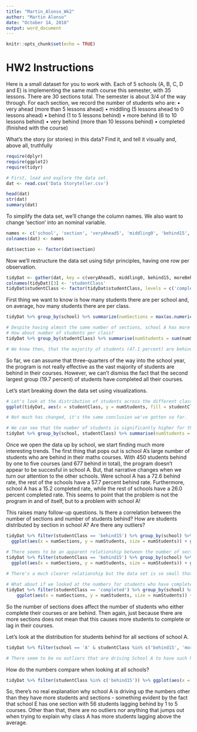 ```yaml
---
title: "Martin_Alonso_Wk2"
author: "Martin Alonso"
date: "October 14, 2018"
output: word_document
---
```


```r
knitr::opts_chunk$set(echo = TRUE)
```

# HW2 Instructions

Here is a small dataset for you to work with.
Each of 5 schools (A, B, C, D and E) is implementing the same math course this semester, with
35 lessons. There are 30 sections total. The semester is about 3/4 of the way through.
For each section, we record the number of students who are:
• very ahead (more than 5 lessons ahead)
• middling (5 lessons ahead to 0 lessons ahead)
• behind (1 to 5 lessons behind)
• more behind (6 to 10 lessons behind)
• very behind (more than 10 lessons behind)
• completed (finished with the course)

What’s the story (or stories) in this data? Find it, and tell it visually and, above all, truthfully

```r
require(dplyr)
require(ggplot2)
require(tidyr)

# First, load and explore the data set.
dat <- read.csv('Data Storyteller.csv')

head(dat)
str(dat)
summary(dat)
```

To simplify the data set, we'll change the column names. We also want to change 'section' into an nominal variable.
```r
names <- c('school', 'section', 'veryAhead5', 'middling0', 'behind15', 'moreBehind610', 'veryBehind11', 'completed')
colnames(dat) <- names

dat$section <- factor(dat$section)
```

Now we'll restructure the data set using tidyr principles, having one row per observation.
```r
tidyDat <- gather(dat, key = c(veryAhead5, middling0, behind15, moreBehind610, veryBehind11, completed), value = numStudents, c(-section, -school))
colnames(tidyDat)[3] <- 'studentClass'
tidyDat$studentClass <- factor(tidyDat$studentClass, levels = c('completed', 'veryAhead5', 'middling0', 'behind15', 'moreBehind610', 'veryBehind11'))
```

First thing we want to know is how many students there are per school and, on average, hov many students there are per class. 
```r
tidyDat %>% group_by(school) %>% summarize(numSections = max(as.numeric(section)), numStudents = sum(numStudents))

# Despite having almost the same number of sections, school A has more than double the number of students that school B. 
# How about number of students per class? 
tidyDat %>% group_by(studentClass) %>% summarise(numStudents = sum(numStudents))

# We know then, that the majority of students (47.1 percent) are behind in their maths lessons.
```

So far, we can assume that three-quarters of the way into the school year, the program is not really effective as the vast majority of students are behind in their courses. However, we can't dismiss the fact that the second largest group (19.7 percent) of students have completed all their courses. 

Let's start breaking down the data set using visualizations. 
```r
# Let's look at the distribution of students across the different classes. 
ggplot(tidyDat, aes(x = studentClass, y = numStudents, fill = studentClass)) + geom_bar(stat = 'identity') + labs(x = 'Class', y = 'Number of Students', fill = 'Class') + ggtitle('Number of Students by Class') + theme(axis.text.x = element_text(angle = 15))

# Not much has changed, it's the same conclusion we've gotten so far. 

# We can see that the number of students is significantly higher for those in the Behind -1-5 group. Let's see if the same distribution holds among the five schools.
tidyDat %>% group_by(school, studentClass) %>% summarise(numStudents = sum(numStudents)) %>% ggplot(aes(x = studentClass, y = numStudents, fill = studentClass)) + geom_bar(stat = 'identity') + facet_wrap(~ school) + labs(x = 'Class', y = 'Number of Students', fill = 'Class') + ggtitle('Number of Students by Class', subtitle = 'By School') + coord_flip() + theme(axis.text.x = element_text(angle = 90))
```

Once we open the data up by school, we start finding much more interesting trends. The first thing that pops out is school A's large number of students who are behind in their maths courses. With 450 students behind by one to five courses (and 677 behind in total), the program doesn't appear to be succesful in school A. 
But, that narrative changes when we turn our attention to the other schools. Were school A has a 72.6 behind rate, the rest of the schools have a 57.7 percent behind rate. Furthermore, school A has a 15.2 completed rate, while the rest of schools have a 26.0 percent completed rate. This seems to point that the problem is not the program in and of itself, but to a problem with school A! 

This raises many follow-up questions. Is there a correlation between the number of sections and number of students behind? How are students distributed by section in school A? Are there any outliers?  

```r
tidyDat %>% filter(studentClass == 'behind15') %>% group_by(school) %>% summarise(numSections = max(as.numeric(section)), numStudents = sum(numStudents)) %>% 
  ggplot(aes(x = numSections, y = numStudents, size = numStudents)) + geom_point() + geom_smooth(method = 'lm', colour = 'red', se = FALSE) + labs(x = 'Number of Sections', y = 'Number of Students', size = 'Number of Students') + ggtitle('Number of Students per number of Sections', subtitle = 'Students Behind -1-5')

# There seems to be an apparent relationship between the number of sections and number of students (r-squeared = 0.796). But this is not that clear from the graph. Let's convert the y-scale to a logarithm.
tidyDat %>% filter(studentClass == 'behind15') %>% group_by(school) %>% summarise(numSections = max(as.numeric(section)), numStudents = sum(numStudents)) %>% 
  ggplot(aes(x = numSections, y = numStudents, size = numStudents)) + geom_point() + geom_smooth(method = 'lm', colour = 'red', se = FALSE) + scale_y_log10() + labs(x = 'Number of Sections', y = 'log Number of Students', size = 'Number of Students') + ggtitle('Log Number of Students per number of Sections', subtitle = 'Students Behind -1-5')
 
# There's a much clearer relationship but the data set is so small that it may not be wise to conclude that these two variables are correlated. 

# What about if we looked at the numbers for students who have completed their maths courses. 
tidyDat %>% filter(studentClass == 'completed') %>% group_by(school) %>% summarise(numSections = max(as.numeric(section)), numStudents = sum(numStudents)) %>% 
    ggplot(aes(x = numSections, y = numStudents, size = numStudents)) + geom_point() + geom_smooth(method = 'lm', colour = 'red', se = FALSE) + labs(x = 'Number of Sections', y = 'Number of Students', size = 'Number of Students') + ggtitle('Number of Students per number of Sections', subtitle = 'Students Completed')
```
So the number of sections does affect the number of students who either complete their courses or are behind. Then again, just because there are more sections does not mean that this causes more students to complete or lag in their courses. 

Let's look at the distribution for students behind for all sections of school A. 
```r
tidyDat %>% filter(school == 'A' & studentClass %in% c('behind15', 'moreBehind610', 'veryBehind11')) %>% ggplot(aes(x = studentClass, y = numStudents)) + geom_boxplot() + labs(x = 'Classes', y = 'Number of Students') + ggtitle('Student distribution per Class', subtitle = 'School A')

# There seem to be no outliers that are driving School A to have such high numbers of students lagging behind. However, we can say that the largest section has nearly 55 students lagging behind while the smallest section has a bit over 15. With a median of 35 students and an average of 34.6 students, this explains that the number of sections is driving school A's high numbers. 
```

How do the numbers compare when looking at all schools? 
```r
tidyDat %>% filter(studentClass %in% c('behind15')) %>% ggplot(aes(x = school, y = numStudents)) + geom_boxplot() + labs(x = 'School', y = 'Number of Students') + ggtitle('Distribution of students per school', subtitle = 'Students behind -1-5')
```

So, there's no real explanation why school A is driving up the numbers other than they have more students and sections - something evident by the fact that school E has one section with 56 students lagging behind by 1 to 5 courses. 
Other than that, there are no outliers nor anything that jumps out when trying to explain why class A has more students lagging above the average. 
